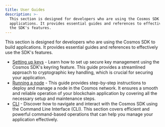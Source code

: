 ```yaml
---
title: User Guides
description: >-
  This section is designed for developers who are using the Cosmos SDK to build
  applications. It provides essential guides and references to effectively use
  the SDK's features.
---
```


This section is designed for developers who are using the Cosmos SDK to build applications. It provides essential guides and references to effectively use the SDK's features.

* [Setting up keys](/docs/sdk/next/documentation/operations/keyring) - Learn how to set up secure key management using the Cosmos SDK's keyring feature. This guide provides a streamlined approach to cryptographic key handling, which is crucial for securing your application.
* [Running a node](/docs/sdk/next/documentation/operations/run-node) - This guide provides step-by-step instructions to deploy and manage a node in the Cosmos network. It ensures a smooth and reliable operation of your blockchain application by covering all the necessary setup and maintenance steps.
* [CLI](/docs/sdk/next/documentation/operations/interact-node) - Discover how to navigate and interact with the Cosmos SDK using the Command Line Interface (CLI). This section covers efficient and powerful command-based operations that can help you manage your application effectively.
